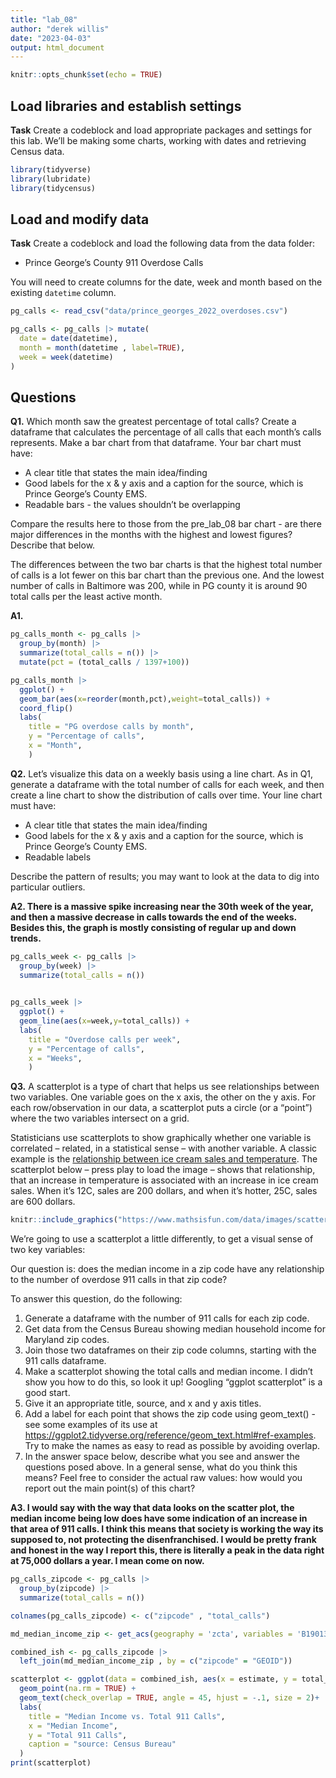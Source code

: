 ```yaml
---
title: "lab_08"
author: "derek willis"
date: "2023-04-03"
output: html_document
---
```


```r
knitr::opts_chunk$set(echo = TRUE)
```

## Load libraries and establish settings

**Task** Create a codeblock and load appropriate packages and settings for this lab. We'll be making some charts, working with dates and retrieving Census data.

```r
library(tidyverse)
library(lubridate)
library(tidycensus)
```

## Load and modify data

**Task** Create a codeblock and load the following data from the data folder:

-   Prince George's County 911 Overdose Calls

You will need to create columns for the date, week and month based on the existing `datetime` column.

```r
pg_calls <- read_csv("data/prince_georges_2022_overdoses.csv")

pg_calls <- pg_calls |> mutate(
  date = date(datetime),
  month = month(datetime , label=TRUE),
  week = week(datetime)
)
```

## Questions

**Q1.** Which month saw the greatest percentage of total calls? Create a dataframe that calculates the percentage of all calls that each month's calls represents. Make a bar chart from that dataframe. Your bar chart must have:

-   A clear title that states the main idea/finding
-   Good labels for the x & y axis and a caption for the source, which is Prince George's County EMS.
-   Readable bars - the values shouldn't be overlapping

Compare the results here to those from the pre_lab_08 bar chart - are there major differences in the months with the highest and lowest figures? Describe that below.

The differences between the two bar charts is that the highest total number of calls is a lot fewer on this bar chart than the previous one. And the lowest number of calls in Baltimore was 200, while in PG county it is around 90 total calls per the least active month.

**A1.**

```r
pg_calls_month <- pg_calls |>
  group_by(month) |>
  summarize(total_calls = n()) |>
  mutate(pct = (total_calls / 1397+100))
```

```r
pg_calls_month |>
  ggplot() +
  geom_bar(aes(x=reorder(month,pct),weight=total_calls)) +
  coord_flip() 
  labs( 
    title = "PG overdose calls by month",
    y = "Percentage of calls",
    x = "Month",
    )

```

**Q2.** Let's visualize this data on a weekly basis using a line chart. As in Q1, generate a dataframe with the total number of calls for each week, and then create a line chart to show the distribution of calls over time. Your line chart must have:

-   A clear title that states the main idea/finding
-   Good labels for the x & y axis and a caption for the source, which is Prince George's County EMS.
-   Readable labels

Describe the pattern of results; you may want to look at the data to dig into particular outliers.

**A2. There is a massive spike increasing near the 30th week of the year, and then a massive decrease in calls towards the end of the weeks. Besides this, the graph is mostly consisting of regular up and down trends.**

```r
pg_calls_week <- pg_calls |>
  group_by(week) |>
  summarize(total_calls = n()) 
  
```

```r
pg_calls_week |>
  ggplot() +
  geom_line(aes(x=week,y=total_calls)) +
  labs( 
    title = "Overdose calls per week",
    y = "Percentage of calls",
    x = "Weeks",
    )
```

**Q3.** A scatterplot is a type of chart that helps us see relationships between two variables. One variable goes on the x axis, the other on the y axis. For each row/observation in our data, a scatterplot puts a circle (or a "point") where the two variables intersect on a grid.

Statisticians use scatterplots to show graphically whether one variable is correlated -- related, in a statistical sense -- with another variable. A classic example is the [relationship between ice cream sales and temperature](https://www.mathsisfun.com/data/scatter-xy-plots.html). The scatterplot below -- press play to load the image -- shows that relationship, that an increase in temperature is associated with an increase in ice cream sales. When it's 12C, sales are 200 dollars, and when it's hotter, 25C, sales are 600 dollars.

```r
knitr::include_graphics("https://www.mathsisfun.com/data/images/scatter-ice-cream1.svg")
```

We're going to use a scatterplot a little differently, to get a visual sense of two key variables:

Our question is: does the median income in a zip code have any relationship to the number of overdose 911 calls in that zip code?

To answer this question, do the following:

1.  Generate a dataframe with the number of 911 calls for each zip code.
2.  Get data from the Census Bureau showing median household income for Maryland zip codes.
3.  Join those two dataframes on their zip code columns, starting with the 911 calls dataframe.
4.  Make a scatterplot showing the total calls and median income. I didn't show you how to do this, so look it up! Googling "ggplot scatterplot" is a good start.
5.  Give it an appropriate title, source, and x and y axis titles.
6.  Add a label for each point that shows the zip code using geom_text() - see some examples of its use at <https://ggplot2.tidyverse.org/reference/geom_text.html#ref-examples>. Try to make the names as easy to read as possible by avoiding overlap.
7.  In the answer space below, describe what you see and answer the questions posed above. In a general sense, what do you think this means? Feel free to consider the actual raw values: how would you report out the main point(s) of this chart?

**A3. I would say with the way that data looks on the scatter plot, the median income being low does have some indication of an increase in that area of 911 calls. I think this means that society is working the way its supposed to, not protecting the disenfranchised. I would be pretty frank and honest in the way I report this, there is literally a peak in the data right at 75,000 dollars a year. I mean come on now.**

```r
pg_calls_zipcode <- pg_calls |>
  group_by(zipcode) |>
  summarize(total_calls = n())

colnames(pg_calls_zipcode) <- c("zipcode" , "total_calls")

md_median_income_zip <- get_acs(geography = 'zcta', variables = 'B19013_001', state = 'MD', year = 2019)

combined_ish <- pg_calls_zipcode |>
  left_join(md_median_income_zip , by = c("zipcode" = "GEOID"))
```

```r

scatterplot <- ggplot(data = combined_ish, aes(x = estimate, y = total_calls, label = zipcode)) +
  geom_point(na.rm = TRUE) +
  geom_text(check_overlap = TRUE, angle = 45, hjust = -.1, size = 2)+ 
  labs(
    title = "Median Income vs. Total 911 Calls", 
    x = "Median Income",
    y = "Total 911 Calls",
    caption = "source: Census Bureau"
  )
print(scatterplot)
```
